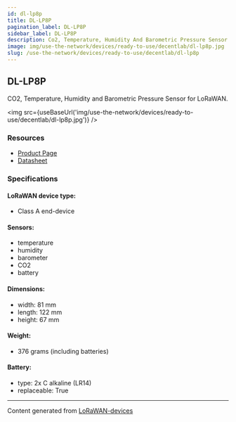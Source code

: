 ```yaml
---
id: dl-lp8p
title: DL-LP8P
pagination_label: DL-LP8P
sidebar_label: DL-LP8P
description: Co2, Temperature, Humidity And Barometric Pressure Sensor for LoRaWAN
image: img/use-the-network/devices/ready-to-use/decentlab/dl-lp8p.jpg
slug: /use-the-network/devices/ready-to-use/decentlab/dl-lp8p
---
```



## DL-LP8P

CO2, Temperature, Humidity and Barometric Pressure Sensor for LoRaWAN.

<img src={useBaseUrl('img/use-the-network/devices/ready-to-use/decentlab/dl-lp8p.jpg')} />

### Resources

- [Product Page](https://www.decentlab.com/products/co2-temperature-humidity-and-barometric-pressure-sensor-for-lorawan)
- [Datasheet](https://cdn.decentlab.com/download/datasheets/Decentlab-DL-LP8P-datasheet.pdf)

### Specifications

#### LoRaWAN device type:
- Class A end-device

#### Sensors:

- temperature
- humidity
- barometer
- CO2
- battery

#### Dimensions:

- width: 81 mm
- length: 122 mm
- height: 67 mm

#### Weight:

- 376 grams (including batteries)

#### Battery:

- type: 2x C alkaline (LR14)
- replaceable: True

---

Content generated from [LoRaWAN-devices](https://github.com/TheThingsNetwork/lorawan-devices)
